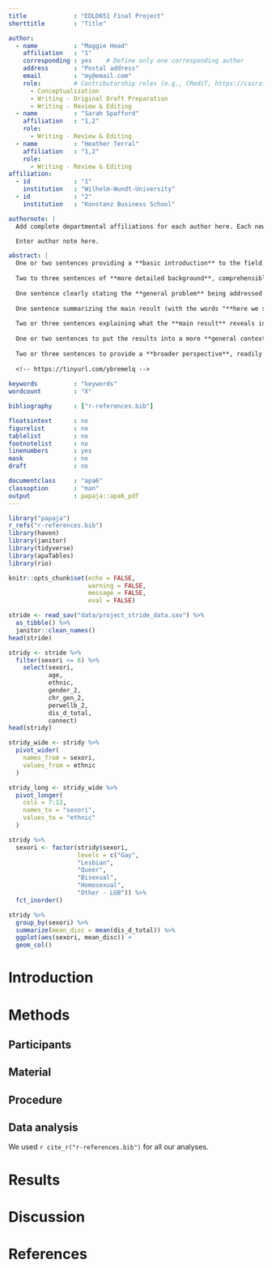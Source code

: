 ```yaml
---
title             : "EDLD651 Final Project"
shorttitle        : "Title"

author: 
  - name          : "Maggie Head"
    affiliation   : "1"
    corresponding : yes    # Define only one corresponding author
    address       : "Postal address"
    email         : "my@email.com"
    role:         # Contributorship roles (e.g., CRediT, https://casrai.org/credit/)
      - Conceptualization
      - Writing - Original Draft Preparation
      - Writing - Review & Editing
  - name          : "Sarah Spafford"
    affiliation   : "1,2"
    role:
      - Writing - Review & Editing
  - name          : "Heather Terral"
    affiliation   : "1,2"
    role:
      - Writing - Review & Editing
affiliation:
  - id            : "1"
    institution   : "Wilhelm-Wundt-University"
  - id            : "2"
    institution   : "Konstanz Business School"

authornote: |
  Add complete departmental affiliations for each author here. Each new line herein must be indented, like this line.

  Enter author note here.

abstract: |
  One or two sentences providing a **basic introduction** to the field,  comprehensible to a scientist in any discipline.
  
  Two to three sentences of **more detailed background**, comprehensible  to scientists in related disciplines.
  
  One sentence clearly stating the **general problem** being addressed by  this particular study.
  
  One sentence summarizing the main result (with the words "**here we show**" or their equivalent).
  
  Two or three sentences explaining what the **main result** reveals in direct comparison to what was thought to be the case previously, or how the  main result adds to previous knowledge.
  
  One or two sentences to put the results into a more **general context**.
  
  Two or three sentences to provide a **broader perspective**, readily comprehensible to a scientist in any discipline.
  
  <!-- https://tinyurl.com/ybremelq -->
  
keywords          : "keywords"
wordcount         : "X"

bibliography      : ["r-references.bib"]

floatsintext      : no
figurelist        : no
tablelist         : no
footnotelist      : no
linenumbers       : yes
mask              : no
draft             : no

documentclass     : "apa6"
classoption       : "man"
output            : papaja::apa6_pdf
---
```


```r
library("papaja")
r_refs("r-references.bib")
library(haven)
library(janitor)
library(tidyverse)
library(apaTables)
library(rio)
```

```r
knitr::opts_chunk$set(echo = FALSE,
                      warning = FALSE,
                      message = FALSE,
                      eval = FALSE)
```

```r
stride <- read_sav("data/project_stride_data.sav") %>% 
  as_tibble() %>% 
  janitor::clean_names() 
head(stride)

stridy <- stride %>%
  filter(sexori <= 6) %>% 
    select(sexori,
           age,
           ethnic,
           gender_2,
           chr_gen_2,
           perwellb_2,
           dis_d_total,
           connect)
head(stridy)

```

```r
stridy_wide <- stridy %>% 
  pivot_wider(
    names_from = sexori,
    values_from = ethnic
  )

stridy_long <- stridy_wide %>% 
  pivot_longer(
    cols = 7:12,
    names_to = "sexori",
    values_to = "ethnic"
  )

```
```r
stridy %>% 
  sexori <- factor(stridy$sexori,
                   levels = c("Gay",
                   "Lesbian",
                   "Queer",
                   "Bisexual",
                   "Homosexual",
                   "Other - LGB")) %>% 
  fct_inorder()

stridy %>% 
  group_by(sexori) %>% 
  summarize(mean_disc = mean(dis_d_total)) %>% 
  ggplot(aes(sexori, mean_disc)) +
  geom_col()
```


# Introduction
# Methods


## Participants

## Material

## Procedure

## Data analysis
We used `r cite_r("r-references.bib")` for all our analyses.


# Results

# Discussion


\newpage

# References

\begingroup
\setlength{\parindent}{-0.5in}
\setlength{\leftskip}{0.5in}

<div id="refs" custom-style="Bibliography"></div>
\endgroup
